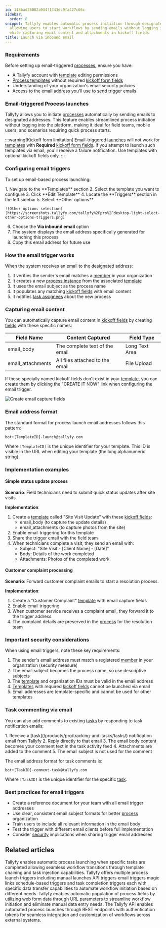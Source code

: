 ```yaml
---
id: 118bad25002a934f1443dc9fa427c66c
sidebar:
  order: 8
snippet: Tallyfy enables automatic process initiation through designated email addresses
  allowing users to start workflows by sending emails without logging into the platform
  while capturing email content and attachments in kickoff fields.
title: Launch via inbound email
---
```



### Requirements

Before setting up email-triggered [processes](/products/pro/tracking-and-tasks/processes/), ensure you have:
- A Tallyfy account with [template](/products/pro/documenting/templates/) editing permissions
- [Process templates](/products/pro/documenting/templates/) without required [kickoff form fields](/products/pro/launching/triggers/kick-off-forms/)
- Understanding of your organization\'s email security policies
- Access to the email address you'll use to send trigger emails

### Email-triggered Process launches

Tallyfy allows you to initiate [processes](/products/pro/tracking-and-tasks/processes/) automatically by sending emails to designated addresses. This feature enables streamlined process initiation without logging into the platform, making it ideal for field teams, mobile users, and scenarios requiring quick process starts.

:::warning[Kickoff form limitation]
Email-triggered [launches](/products/pro/launching/) will not work for [templates](/products/pro/documenting/templates/) with **Required** [kickoff form fields](/products/pro/launching/triggers/kick-off-forms/). If you attempt to launch such templates via email, you'll receive a failure notification. Use templates with optional kickoff fields only.
:::

### Configuring email triggers

To set up email-based process launching:

<Steps>
1. Navigate to the **Templates** section
2. Select the template you want to configure
3. Click **Edit Template**
4. Locate the **Triggers** section in the left sidebar
5. Select **Other options**

    ![Other options selection](https://screenshots.tallyfy.com/tallyfy%2Fpro%2Fdesktop-light-select-other-options-triggers.png)

6. Choose the **Via inbound email** option
7. The system displays the email address specifically generated for launching this process
8. Copy this email address for future use
</Steps>

### How the email trigger works

When the system receives an email to the designated address:

1. It verifies the sender's email matches a [member](/products/pro/documenting/members/) in your organization
2. It creates a new [process instance](/products/pro/tracking-and-tasks/processes/) from the associated [template](/products/pro/documenting/templates/)
3. It uses the email subject as the process name
4. It populates any matching [kickoff fields](/products/pro/launching/triggers/kick-off-forms/) with email content
5. It notifies [task assignees](/products/pro/documenting/templates/edit-templates/understanding-assignment-types/) about the new process

### Capturing email content

You can automatically capture email content in [kickoff fields](/products/pro/launching/triggers/kick-off-forms/) by creating [fields](/products/pro/tracking-and-tasks/tasks/what-are-form-fields-in-tallyfy/) with these specific names:

| Field Name | Content Captured | Field Type |
|------------|------------------|------------|
| email_body | The complete text of the email | Long Text Area |
| email_attachments | All files attached to the email | File Upload |

If these specially named kickoff fields don't exist in your [template](/products/pro/documenting/templates/), you can create them by clicking the "CREATE IT NOW" link when configuring the email trigger.

![Create email capture fields](https://screenshots.tallyfy.com/tallyfy%2Fpro%2Fdesktop-light-create-email-fields.png)

### Email address format

The standard format for process launch email addresses follows this pattern:

```
bot+[TemplateID]-launch@tallyfy.com
```

Where `[TemplateID]` is the unique identifier for your template. This ID is visible in the URL when editing your template (the long alphanumeric string).

### Implementation examples

#### Simple status update process

**Scenario**: Field technicians need to submit quick status updates after site visits.

**Implementation**:
<Steps>
1. Create a [template](/products/pro/documenting/templates/) called "Site Visit Update" with these [kickoff fields](/products/pro/launching/triggers/kick-off-forms/):
   - email_body (to capture the update details)
   - email_attachments (to capture photos from the site)
2. Enable email triggering for this template
3. Share the trigger email with the field team
4. When technicians complete a visit, they send an email with:
   - Subject: "Site Visit - [Client Name] - [Date]"
   - Body: Details of the work completed
   - Attachments: Photos of the completed work
</Steps>

#### Customer complaint processing

**Scenario**: Forward customer complaint emails to start a resolution process.

**Implementation**:
<Steps>
1. Create a "Customer Complaint" [template](/products/pro/documenting/templates/) with email capture fields
2. Enable email triggering
3. When customer service receives a complaint email, they forward it to the trigger address
4. The complaint details are preserved in the [process](/products/pro/tracking-and-tasks/processes/) for the resolution team
</Steps>

### Important security considerations

When using email triggers, note these key requirements:

1. The sender's email address must match a registered [member](/products/pro/documenting/members/) in your organization (security measure)
2. The email subject becomes the process name, so use descriptive subjects
3. The [template](/products/pro/documenting/templates/) and organization IDs must be valid in the email address
4. [Templates](/products/pro/documenting/templates/) with required [kickoff fields](/products/pro/launching/triggers/kick-off-forms/) cannot be launched via email
5. Email addresses are template-specific and cannot be used for other templates

### Task commenting via email

You can also add comments to existing [tasks](/products/pro/tracking-and-tasks/tasks/) by responding to task notification emails:

<Steps>
1. Receive a [task](/products/pro/tracking-and-tasks/tasks/) notification email from Tallyfy
2. Reply directly to that email
3. The email body content becomes your comment text in the task activity feed
4. Attachments are added to the comment
5. The email subject is not used for the comment
</Steps>

The email address format for task comments is:

```
bot+[TaskID]-comment-task@tallyfy.com
```

Where `[TaskID]` is the unique identifier for the specific [task](/products/pro/tracking-and-tasks/tasks/).

### Best practices for email triggers

- Create a reference document for your team with all email trigger addresses
- Use clear, consistent email subject formats for better [process](/products/pro/tracking-and-tasks/processes/) organization
- Train users to include all relevant information in the email body
- Test the trigger with different email clients before full implementation
- Consider [security](/products/pro/compliance/) implications when sharing trigger email addresses


## Related articles
<CardGrid>
<LinkTitleCard header="<b>Launching > Launch another process when a task is completed</b>" href="/products/pro/launching/launch-process-when-task-is-completed/" > Tallyfy enables automatic process launching when specific tasks are completed allowing seamless workflow transitions through template chaining and task injection capabilities. </LinkTitleCard>
<LinkTitleCard header="<b>Launching > Triggers</b>" href="/products/pro/launching/triggers/" > Tallyfy offers multiple process launch triggers including manual launches API triggers email triggers magic links schedule-based triggers and task completion triggers each with specific data transfer capabilities to automate workflow initiation based on different needs. </LinkTitleCard>
<LinkTitleCard header="<b>Launching > Launch a process from a web form</b>" href="/products/pro/launching/how-to-launch-a-tallyfy-process-from-a-webform/" > Tallyfy enables automatic population of process fields by utilizing web form data through URL parameters to streamline workflow initiation and eliminate manual data entry needs. </LinkTitleCard>
<LinkTitleCard header="<b>Triggers > Launch via API</b>" href="/products/pro/launching/triggers/via-api/" > The Tallyfy API enables automated process launches through REST endpoints with authentication tokens for seamless integration and customization of workflows across external systems. </LinkTitleCard>
</CardGrid>
